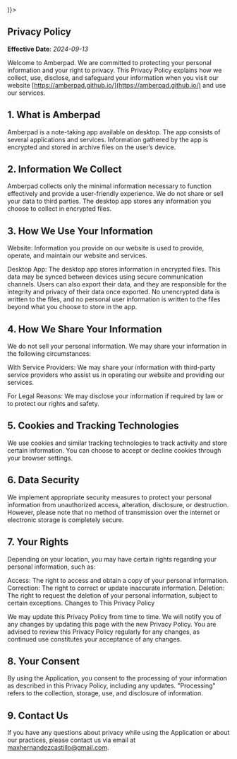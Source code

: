 
<GeneralLayout>
<section className={cn(
  'flex flex-col min-h-slide justify-start items-center',
  'w-full p-4',
  
)}>
<div className={cn(
  'prose prose-stone dark:prose-invert',
)}>

# Privacy Policy

**Effective Date**: *2024-09-13*

Welcome to Amberpad. We are committed to protecting your personal information and your right to privacy. This Privacy Policy explains how we collect, use, disclose, and safeguard your information when you visit our website [https://amberpad.github.io/](https://amberpad.github.io/) and use our services.

## 1. What is Amberpad

Amberpad is a note-taking app available on desktop. The app consists of several applications and services. Information gathered by the app is encrypted and stored in archive files on the user’s device.

## 2. Information We Collect

Amberpad collects only the minimal information necessary to function effectively and provide a user-friendly experience. We do not share or sell your data to third parties. The desktop app stores any information you choose to collect in encrypted files.

## 3. How We Use Your Information

Website: Information you provide on our website is used to provide, operate, and maintain our website and services.

Desktop App: The desktop app stores information in encrypted files. This data may be synced between devices using secure communication channels. Users can also export their data, and they are responsible for the integrity and privacy of their data once exported. No unencrypted data is written to the files, and no personal user information is written to the files beyond what you choose to store in the app.

## 4. How We Share Your Information

We do not sell your personal information. We may share your information in the following circumstances:

With Service Providers: We may share your information with third-party service providers who assist us in operating our website and providing our services.

For Legal Reasons: We may disclose your information if required by law or to protect our rights and safety.

## 5. Cookies and Tracking Technologies

We use cookies and similar tracking technologies to track activity and store certain information. You can choose to accept or decline cookies through your browser settings.

## 6. Data Security

We implement appropriate security measures to protect your personal information from unauthorized access, alteration, disclosure, or destruction. However, please note that no method of transmission over the internet or electronic storage is completely secure.

## 7. Your Rights

Depending on your location, you may have certain rights regarding your personal information, such as:

Access: The right to access and obtain a copy of your personal information.
Correction: The right to correct or update inaccurate information.
Deletion: The right to request the deletion of your personal information, subject to certain exceptions.
Changes to This Privacy Policy

We may update this Privacy Policy from time to time. We will notify you of any changes by updating this page with the new Privacy Policy. You are advised to review this Privacy Policy regularly for any changes, as continued use constitutes your acceptance of any changes.

## 8. Your Consent

By using the Application, you consent to the processing of your information as described in this Privacy Policy, including any updates. "Processing" refers to the collection, storage, use, and disclosure of information.

## 9. Contact Us

If you have any questions about privacy while using the Application or about our practices, please contact us via email at maxhernandezcastillo@gmail.com.

</div>
</section>
</GeneralLayout>